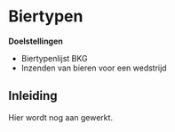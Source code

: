 # Biertypen

**Doelstellingen**

-  Biertypenlijst BKG
-  Inzenden van bieren voor een wedstrijd

## Inleiding

Hier wordt nog aan gewerkt.
